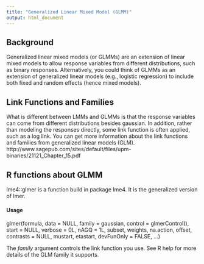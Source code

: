 ```yaml
---
title: "Generalized Linear Mixed Model (GLMM)"
output: html_document
---
```


## Background
Generalized linear mixed models (or GLMMs) are an extension of linear mixed models to allow response variables from different distributions, such as binary responses. Alternatively, you could think of GLMMs as an extension of generalized linear models (e.g., logistic regression) to include both fixed and random effects (hence mixed models).

## Link Functions and Families
What is different between LMMs and GLMMs is that the response variables can come from different distributions besides gaussian. In addition, rather than modeling the responses directly, some link function is often applied, such as a log link. You can get more information about the link functions and families from generalized linear models (GLM). http://www.sagepub.com/sites/default/files/upm-binaries/21121_Chapter_15.pdf

## R functions about GLMM
lme4::glmer is a function build in package lme4. It is the generalized version of lmer. 

#### Usage
glmer(formula, data = NULL, family = gaussian,
    control = glmerControl(), start = NULL, verbose = 0L,
    nAGQ = 1L, subset, weights, na.action, offset,
    contrasts = NULL, mustart, etastart,
    devFunOnly = FALSE, ...)
    
The _family_ argument controls the link function you use. See R help for more details of the GLM family it supports.